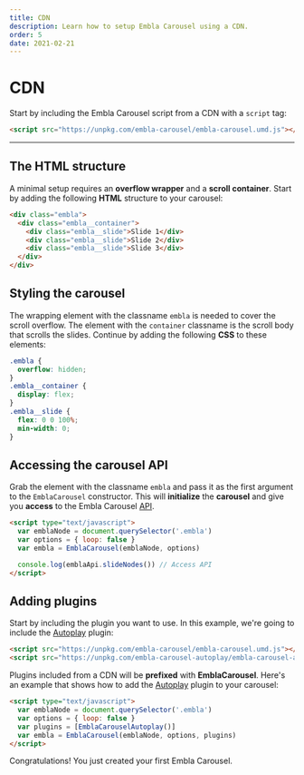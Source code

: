 ```yaml
---
title: CDN
description: Learn how to setup Embla Carousel using a CDN.
order: 5
date: 2021-02-21
---
```


# CDN

Start by including the Embla Carousel script from a CDN with a `script` tag:

```html
<script src="https://unpkg.com/embla-carousel/embla-carousel.umd.js"></script>
```

---

## The HTML structure

A minimal setup requires an **overflow wrapper** and a **scroll container**. Start by adding the following **HTML** structure to your carousel:

```html
<div class="embla">
  <div class="embla__container">
    <div class="embla__slide">Slide 1</div>
    <div class="embla__slide">Slide 2</div>
    <div class="embla__slide">Slide 3</div>
  </div>
</div>
```

## Styling the carousel

The wrapping element with the classname `embla` is needed to cover the scroll overflow. The element with the `container` classname is the scroll body that scrolls the slides. Continue by adding the following **CSS** to these elements:

```css
.embla {
  overflow: hidden;
}
.embla__container {
  display: flex;
}
.embla__slide {
  flex: 0 0 100%;
  min-width: 0;
}
```

## Accessing the carousel API

Grab the element with the classname `embla` and pass it as the first argument to the `EmblaCarousel` constructor. This will **initialize** the **carousel** and give you **access** to the Embla Carousel [API](/api/).

```html highlight={6}
<script type="text/javascript">
  var emblaNode = document.querySelector('.embla')
  var options = { loop: false }
  var embla = EmblaCarousel(emblaNode, options)

  console.log(emblaApi.slideNodes()) // Access API
</script>
```

## Adding plugins

Start by including the plugin you want to use. In this example, we're going to include the [Autoplay](/plugins/autoplay/) plugin:

```html highlight={2}
<script src="https://unpkg.com/embla-carousel/embla-carousel.umd.js"></script>
<script src="https://unpkg.com/embla-carousel-autoplay/embla-carousel-autoplay.umd.js"></script>
```

Plugins included from a CDN will be **prefixed** with **EmblaCarousel**. Here's an example that shows how to add the [Autoplay](/plugins/autoplay/) plugin to your carousel:

```html highlight={4-5}
<script type="text/javascript">
  var emblaNode = document.querySelector('.embla')
  var options = { loop: false }
  var plugins = [EmblaCarouselAutoplay()]
  var embla = EmblaCarousel(emblaNode, options, plugins)
</script>
```

Congratulations! You just created your first Embla Carousel.
